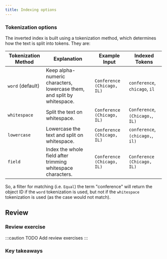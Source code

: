 ```yaml
---
title: Indexing options
---
```


### <i class="fa-solid fa-chalkboard"></i> Tokenization options

The inverted index is built using a tokenization method, which determines how the text is split into tokens. They are:

| Tokenization Method | Explanation | Example Input | Indexed Tokens |
|---------------------|-------------|-------------- |----------------|
| `word` (default)    | Keep alpha-numeric characters, lowercase them, and split by whitespace. | `Conference (Chicago, IL)` | `conference`, `chicago`, `il` |
| `whitespace`        | Split the text on whitespace.                               | `Conference (Chicago, IL)` | `Conference`, `(Chicago,`, `IL)`                |
| `lowercase`         | Lowercase the text and split on whitespace.                 | `Conference (Chicago, IL)` | `conference`, `(chicago,`, `il)`                |
| `field`             | Index the whole field after trimming whitespace characters. | `Conference (Chicago, IL)` | `Conference (Chicago, IL)`                      |


So, a filter for matching (i.e. `Equal`) the term "conference" will return the object ID if the `word` tokenization is used, but not if the `whitespace` tokenization is used (as the case would not match).

## <i class="fa-solid fa-square-chevron-right"></i> Review

### <i class="fa-solid fa-pen-to-square"></i> Review exercise

:::caution TODO
Add review exercises
:::

### <i class="fa-solid fa-lightbulb-on"></i> Key takeaways


<GiscusDocComment />